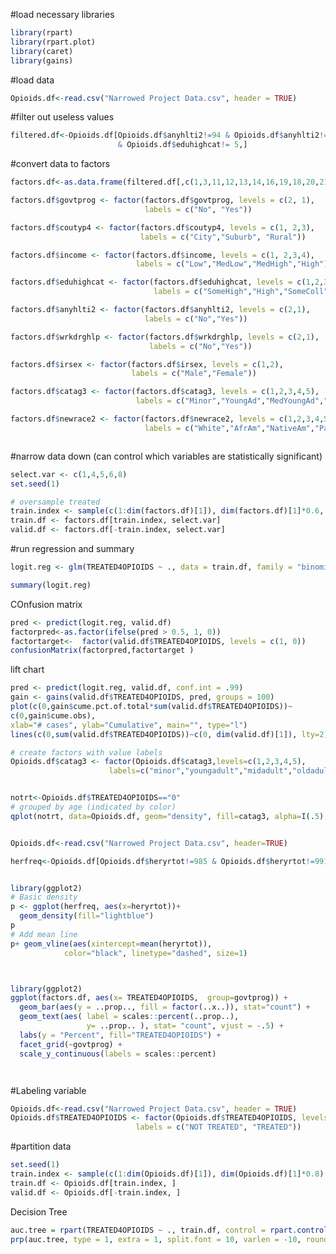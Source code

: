 #load necessary libraries
```{r}
library(rpart)
library(rpart.plot)
library(caret)
library(gains)
```


#load data
```{r}
Opioids.df<-read.csv("Narrowed Project Data.csv", header = TRUE)
```



#filter out useless values
```{r}
filtered.df<-Opioids.df[Opioids.df$anyhlti2!=94 & Opioids.df$anyhlti2!=97 & Opioids.df$anyhlti2!=98 
                        & Opioids.df$eduhighcat!= 5,]
```


#convert data to factors
```{r}
factors.df<-as.data.frame(filtered.df[,c(1,3,11,12,13,14,16,19,18,20,21)])

factors.df$govtprog <- factor(factors.df$govtprog, levels = c(2, 1), 
                              labels = c("No", "Yes"))

factors.df$coutyp4 <- factor(factors.df$coutyp4, levels = c(1, 2,3), 
                             labels = c("City","Suburb", "Rural"))

factors.df$income <- factor(factors.df$income, levels = c(1, 2,3,4), 
                            labels = c("Low","MedLow","MedHigh","High"), ordered = TRUE)

factors.df$eduhighcat <- factor(factors.df$eduhighcat, levels = c(1,2,3,4), 
                                labels = c("SomeHigh","High","SomeColl","Coll"))

factors.df$anyhlti2 <- factor(factors.df$anyhlti2, levels = c(2,1), 
                              labels = c("No","Yes"))

factors.df$wrkdrghlp <- factor(factors.df$wrkdrghlp, levels = c(2,1), 
                               labels = c("No","Yes"))

factors.df$irsex <- factor(factors.df$irsex, levels = c(1,2), 
                           labels = c("Male","Female"))

factors.df$catag3 <- factor(factors.df$catag3, levels = c(1,2,3,4,5), 
                            labels = c("Minor","YoungAd","MedYoungAd","MidAge","Older"), ordered = TRUE)

factors.df$newrace2 <- factor(factors.df$newrace2, levels = c(1,2,3,4,5,6,7), 
                              labels = c("White","AfrAm","NativeAm","PacIslnd","Asian","Multi","Hispanic"))



```


#narrow data down (can control which variables are statistically significant)
```{r}
select.var <- c(1,4,5,6,8)
set.seed(1)

# oversample treated
train.index <- sample(c(1:dim(factors.df)[1]), dim(factors.df)[1]*0.6, prob = ifelse(factors.df$TREATED4OPIOIDS==1, 0.9, .4))
train.df <- factors.df[train.index, select.var]
valid.df <- factors.df[-train.index, select.var]
```



#run regression and summary
```{r}
logit.reg <- glm(TREATED4OPIOIDS ~ ., data = train.df, family = "binomial") 

summary(logit.reg)
```

COnfusion matrix
```{r}
pred <- predict(logit.reg, valid.df)
factorpred<-as.factor(ifelse(pred > 0.5, 1, 0))
factortarget<-  factor(valid.df$TREATED4OPIOIDS, levels = c(1, 0))
confusionMatrix(factorpred,factortarget )
```


lift chart
```{r}
pred <- predict(logit.reg, valid.df, conf.int = .99)
gain <- gains(valid.df$TREATED4OPIOIDS, pred, groups = 100)
plot(c(0,gain$cume.pct.of.total*sum(valid.df$TREATED4OPIOIDS))~
c(0,gain$cume.obs),
xlab="# cases", ylab="Cumulative", main="", type="l")
lines(c(0,sum(valid.df$TREATED4OPIOIDS))~c(0, dim(valid.df)[1]), lty=2)
```



```{r}
# create factors with value labels
Opioids.df$catag3 <- factor(Opioids.df$catag3,levels=c(1,2,3,4,5),
                      labels=c("minor","youngadult","midadult","oldadult","old"))


notrt<-Opioids.df$TREATED4OPIOIDS=="0"
# grouped by age (indicated by color)
qplot(notrt, data=Opioids.df, geom="density", fill=catag3, alpha=I(.5), main="Distribution of Age", xlab="Treated", ylab="Density of Age")



```

```{r}

Opioids.df<-read.csv("Narrowed Project Data.csv", header=TRUE)

herfreq<-Opioids.df[Opioids.df$heryrtot!=985 & Opioids.df$heryrtot!=991 & Opioids.df$heryrtot!=993 & Opioids.df$heryrtot!=994 & Opioids.df$heryrtot!=997 & Opioids.df$heryrtot!=998 , ]


library(ggplot2)
# Basic density
p <- ggplot(herfreq, aes(x=heryrtot))+
  geom_density(fill="lightblue")
p
# Add mean line
p+ geom_vline(aes(xintercept=mean(heryrtot)),
            color="black", linetype="dashed", size=1)




```





```{r}

library(ggplot2)
ggplot(factors.df, aes(x= TREATED4OPIOIDS,  group=govtprog)) + 
  geom_bar(aes(y = ..prop.., fill = factor(..x..)), stat="count") +
  geom_text(aes( label = scales::percent(..prop..),
                 y= ..prop.. ), stat= "count", vjust = -.5) +
  labs(y = "Percent", fill="TREATED4OPIOIDS") +
  facet_grid(~govtprog) +
  scale_y_continuous(labels = scales::percent)




```




#Labeling variable
```{r}
Opioids.df<-read.csv("Narrowed Project Data.csv", header = TRUE)
Opioids.df$TREATED4OPIOIDS <- factor(Opioids.df$TREATED4OPIOIDS, levels = c(0, 1), 
                            labels = c("NOT TREATED", "TREATED"))
```


#partition data
```{r}
set.seed(1)  
train.index <- sample(c(1:dim(Opioids.df)[1]), dim(Opioids.df)[1]*0.8)  
train.df <- Opioids.df[train.index, ]
valid.df <- Opioids.df[-train.index, ]
```



Decision Tree
```{r}
auc.tree = rpart(TREATED4OPIOIDS ~ ., train.df, control = rpart.control(maxdepth =2 ), method="class", minbucket=20)
prp(auc.tree, type = 1, extra = 1, split.font = 10, varlen = -10, round=1, box.palette = "GnYlRd")

```


